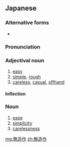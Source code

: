 ==Japanese==
{{ja-kanjitab|む|ぞう|さ|yomi=on}}

===Alternative forms===
* {{l/ja|無雑作}}

===Pronunciation===
{{ja-pron|むぞうさ|y=on}}

===Adjectival noun===
{{ja-adj|infl=na|むぞうさ}}

# [[easy]]
# [[simple]], [[rough]]
# [[careless]], [[casual]], [[offhand]]

====Inflection====
{{ja-na|むぞうさ}}

===Noun===
{{ja-noun|むぞうさ}}

# [[ease]]
# [[simplicity]]
# [[carelessness]]

[[mg:無造作]]
[[zh:無造作]]